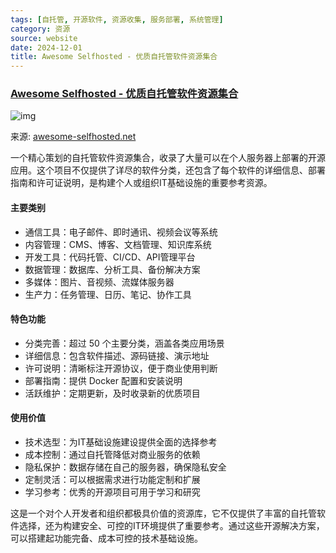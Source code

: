 ```yaml
---
tags: [自托管, 开源软件, 资源收集, 服务部署, 系统管理]
category: 资源
source: website
date: 2024-12-01
title: Awesome Selfhosted - 优质自托管软件资源集合
---
```


### [Awesome Selfhosted - 优质自托管软件资源集合](https://awesome-selfhosted.net/)

![img](https://img.mengpeng.tech/i/2024/12/07/67544169e52cd.webp)

来源: [awesome-selfhosted.net](https://awesome-selfhosted.net/)

一个精心策划的自托管软件资源集合，收录了大量可以在个人服务器上部署的开源应用。这个项目不仅提供了详尽的软件分类，还包含了每个软件的详细信息、部署指南和许可证说明，是构建个人或组织IT基础设施的重要参考资源。

#### 主要类别
- 通信工具：电子邮件、即时通讯、视频会议等系统
- 内容管理：CMS、博客、文档管理、知识库系统
- 开发工具：代码托管、CI/CD、API管理平台
- 数据管理：数据库、分析工具、备份解决方案
- 多媒体：图片、音视频、流媒体服务器
- 生产力：任务管理、日历、笔记、协作工具

#### 特色功能
- 分类完善：超过 50 个主要分类，涵盖各类应用场景
- 详细信息：包含软件描述、源码链接、演示地址
- 许可说明：清晰标注开源协议，便于商业使用判断
- 部署指南：提供 Docker 配置和安装说明
- 活跃维护：定期更新，及时收录新的优质项目

#### 使用价值
- 技术选型：为IT基础设施建设提供全面的选择参考
- 成本控制：通过自托管降低对商业服务的依赖
- 隐私保护：数据存储在自己的服务器，确保隐私安全
- 定制灵活：可以根据需求进行功能定制和扩展
- 学习参考：优秀的开源项目可用于学习和研究

这是一个对个人开发者和组织都极具价值的资源库，它不仅提供了丰富的自托管软件选择，还为构建安全、可控的IT环境提供了重要参考。通过这些开源解决方案，可以搭建起功能完备、成本可控的技术基础设施。 